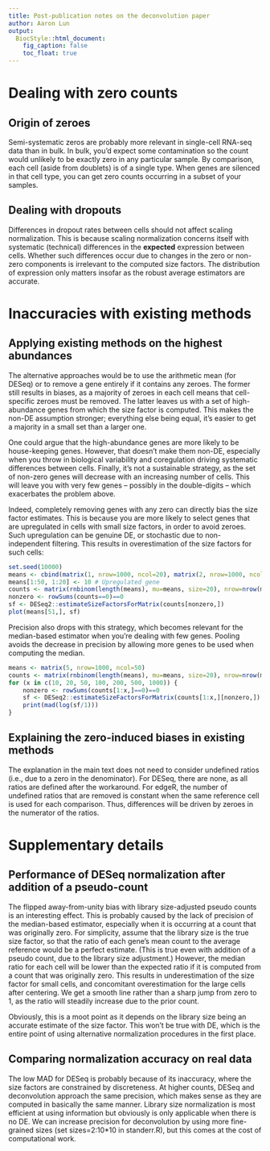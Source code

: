 ```yaml
---
title: Post-publication notes on the deconvolution paper 
author: Aaron Lun
output:
  BiocStyle::html_document:
    fig_caption: false
    toc_float: true
---
```


# Dealing with zero counts

## Origin of zeroes 

Semi-systematic zeros are probably more relevant in single-cell RNA-seq data than in bulk.
In bulk, you'd expect some contamination so the count would unlikely to be exactly zero in any particular sample.
By comparison, each cell (aside from doublets) is of a single type.
When genes are silenced in that cell type, you can get zero counts occurring in a subset of your samples. 

## Dealing with dropouts 

Differences in dropout rates between cells should not affect scaling normalization.
This is because scaling normalization concerns itself with systematic (technical) differences in the **expected** expression between cells.
Whether such differences occur due to changes in the zero or non-zero components is irrelevant to the computed size factors. 
The distribution of expression only matters insofar as the robust average estimators are accurate.

# Inaccuracies with existing methods

## Applying existing methods on the highest abundances

The alternative approaches would be to use the arithmetic mean (for DESeq) or to remove a gene entirely if it contains any zeroes.
The former still results in biases, as a majority of zeroes in each cell means that cell-specific zeroes must be removed.
The latter leaves us with a set of high-abundance genes from which the size factor is computed.
This makes the non-DE assumption stronger; everything else being equal, it's easier to get a majority in a small set than a larger one.

One could argue that the high-abundance genes are more likely to be house-keeping genes.
However, that doesn't make them non-DE, especially when you throw in biological variability and coregulation driving systematic differences between cells.
Finally, it's not a sustainable strategy, as the set of non-zero genes will decrease with an increasing number of cells.
This will leave you with very few genes -- possibly in the double-digits -- which exacerbates the problem above.

Indeed, completely removing genes with any zero can directly bias the size factor estimates.
This is because you are more likely to select genes that are upregulated in cells with small size factors, in order to avoid zeroes.
Such upregulation can be genuine DE, or stochastic due to non-independent filtering.
This results in overestimation of the size factors for such cells:

```r
set.seed(10000)
means <- cbind(matrix(1, nrow=1000, ncol=20), matrix(2, nrow=1000, ncol=20))
means[1:50, 1:20] <- 10 # Upregulated gene
counts <- matrix(rnbinom(length(means), mu=means, size=20), nrow=nrow(means), ncol=ncol(means))
nonzero <- rowSums(counts==0)==0
sf <- DESeq2::estimateSizeFactorsForMatrix(counts[nonzero,])
plot(means[51,], sf)
```

Precision also drops with this strategy, which becomes relevant for the median-based estimator when you're dealing with few genes.
Pooling avoids the decrease in precision by allowing more genes to be used when computing the median.

```r
means <- matrix(5, nrow=1000, ncol=50)
counts <- matrix(rnbinom(length(means), mu=means, size=20), nrow=nrow(means), ncol=ncol(means))
for (x in c(10, 20, 50, 100, 200, 500, 1000)) { 
    nonzero <- rowSums(counts[1:x,]==0)==0
    sf <- DESeq2::estimateSizeFactorsForMatrix(counts[1:x,][nonzero,])
    print(mad(log(sf/1)))
}
```

## Explaining the zero-induced biases in existing methods

The explanation in the main text does not need to consider undefined ratios (i.e., due to a zero in the denominator).
For DESeq, there are none, as all ratios are defined after the workaround.
For edgeR, the number of undefined ratios that are removed is constant when the same reference cell is used for each comparison.
Thus, differences will be driven by zeroes in the numerator of the ratios.

# Supplementary details

## Performance of DESeq normalization after addition of a pseudo-count

The flipped away-from-unity bias with library size-adjusted pseudo counts is an interesting effect.
This is probably caused by the lack of precision of the median-based estimator, especially when it is occurring at a count that was originally zero.
For simplicity, assume that the library size is the true size factor, so that the ratio of each gene's mean count to the average reference would be a perfect estimate.
(This is true even with addition of a pseudo count, due to the library size adjustment.)
However, the median ratio for each cell will be lower than the expected ratio if it is computed from a count that was originally zero.
This results in underestimation of the size factor for small cells, and concomitant overestimation for the large cells after centering.
We get a smooth line rather than a sharp jump from zero to 1, as the ratio will steadily increase due to the prior count. 

Obviously, this is a moot point as it depends on the library size being an accurate estimate of the size factor.
This won't be true with DE, which is the entire point of using alternative normalization procedures in the first place.

## Comparing normalization accuracy on real data

The low MAD for DESeq is probably because of its inaccuracy, where the size factors are constrained by discreteness.
At higher counts, DESeq and deconvolution approach the same precision, which makes sense as they are computed in basically the same manner.
Library size normalization is most efficient at using information but obviously is only applicable when there is no DE.
We can increase precision for deconvolution by using more fine-grained sizes (set sizes=2:10*10 in standerr.R), but this comes at the cost of computational work.

